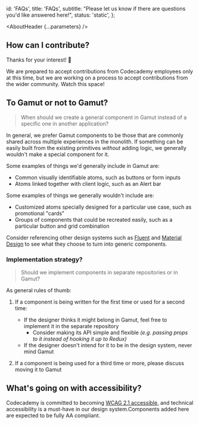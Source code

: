 

  id: 'FAQs',
  title: 'FAQs',
  subtitle:
    "Please let us know if there are questions you'd like answered here!",
  status: 'static',
};

<Meta title="Meta/FAQs" />

<AboutHeader {...parameters} />

## How can I contribute?

Thanks for your interest! 🙌

We are prepared to accept contributions from Codecademy employees only at this time, but we are working on a process to accept contributions from the wider community. Watch this space!

## To Gamut or not to Gamut?

> When should we create a general component in Gamut instead of a specific one in another application?

In general, we prefer Gamut components to be those that are commonly shared across multiple experiences in the monolith.
If something can be easily built from the existing primitives _without_ adding logic, we generally wouldn't make a special component for it.

Some examples of things we'd generally include in Gamut are:

- Common visually identifiable atoms, such as buttons or form inputs
- Atoms linked together with client logic, such as an Alert bar

Some examples of things we generally wouldn't include are:

- Customized atoms specially designed for a particular use case, such as promotional "cards"
- Groups of components that could be recreated easily, such as a particular button and grid combination

Consider referencing other design systems such as [Fluent](https://www.microsoft.com/design/fluent) and [Material Design](https://material.io/design) to see what they choose to turn into generic components.

### Implementation strategy?

> Should we implement components in separate repositories or in Gamut?

As general rules of thumb:

1. If a component is being written for the first time or used for a second time:

   - If the designer thinks it might belong in Gamut, feel free to implement it in the separate repository
     - Consider making its API simple and flexible _(e.g. passing props to it instead of hooking it up to Redux)_
   - If the designer doesn't intend for it to be in the design system, never mind Gamut

2. If a component is being used for a third time or more, please discuss moving it to Gamut

## What's going on with accessibility?

Codecademy is committed to becoming [WCAG 2.1 accessible](https://www.w3.org/WAI/standards-guidelines/wcag), and technical accessibility is a must-have in our design system.Components added here are expected to be fully AA compliant.
